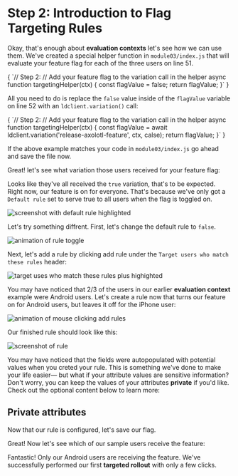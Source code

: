 
# Step 2: Introduction to Flag Targeting Rules

Okay, that's enough about **evaluation contexts** let's see how we can use them. We've created a special helper function in `module03/index.js` that will evaluate your feature flag for each of the three users on line 51.

<SyntaxHighlighter showLineNumbers="false" startingLineNumber={49} language="javascript" style={docco}>
{
`// Step 2:
// Add your feature flag to the variation call in the helper
async function targetingHelper(ctx) {
  const flagValue = false;
  return flagValue;
}`
}
</SyntaxHighlighter>

All you need to do is replace the `false` value inside of the `flagValue` variable on line 52 with an `ldclient.variation()` call:

<SyntaxHighlighter showLineNumbers="false" startingLineNumber={49} language="javascript" style={docco}>
{
`// Step 2:
// Add your feature flag to the variation call in the helper
async function targetingHelper(ctx) {
  const flagValue = await ldclient.variation('release-axolotl-feature', ctx, calse);
  return flagValue;
}`
}
</SyntaxHighlighter>

If the above example matches your code in `module03/index.js` go ahead and save the file now.

Great! let's see what variation those users received for your feature flag:

<UserTargetingModule moduleId={3} />

Looks like they've all received the `true` variation, that's to be expected. Right now, our feature is on for everyone. That's because we've only got a `Default rule` set to serve true to all users when the flag is toggled on.

![screenshot with default rule highlighted](/images/default-rule-no-targets.png)

Let's try something diffrent. First, let's change the default rule to `false`.

![animation of rule toggle](/images/toggling-default-rule.gif)

Next, let's add a rule by clicking add rule under the `Target users who match these rules` header:

![target uses who match these rules plus highighted](/images/add-rules-button.png)

You may have noticed that 2/3 of the users in our earlier **evaluation context** example were Android users. Let's create a rule now that turns our feature on for Android users, but leaves it off for the iPhone user:

![animation of mouse clicking add rules](/images/create-targeting-rule.gif)

Our finished rule should look like this:

![screenshot of rule](/images/targeting-rule-android-users.png)

You may have noticed that the fields were autopopulated with potential values when you creted your rule. This is something we've done to make your life easier— but what if your attribute values are sensitive information? Don't worry, you can keep the values of your attributes **private** if you'd like. Check out the optional content below to learn more:

<OptionalContent><h2>Private attributes</h2></OptionalContent>
Now that our rule is configured, let's save our flag.

Great! Now let's see which of our sample users receive the feature:

<UserTargetingModule moduleId={3} />

Fantastic! Only our Android users are receiving the feature. We've successfully performed our first **targeted rollout** with only a few clicks.